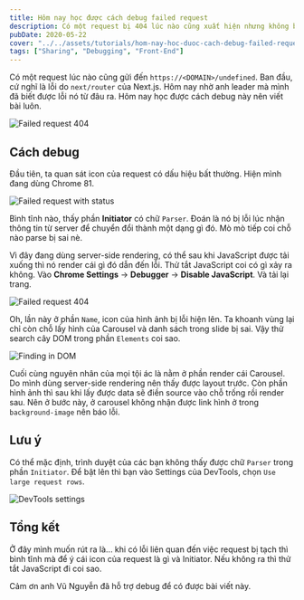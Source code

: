 ```yaml
---
title: Hôm nay học được cách debug failed request
description: Có một request bị 404 lúc nào cũng xuất hiện nhưng không biết từ đâu. Hôm nay đã xác định được nguyên nhân và viết lại để nhớ.
pubDate: 2020-05-22
cover: "../../assets/tutorials/hom-nay-hoc-duoc-cach-debug-failed-request/failed-request-404.png"
tags: ["Sharing", "Debugging", "Front-End"]
---
```


Có một request lúc nào cũng gửi đến `https://<DOMAIN>/undefined`. Ban đầu, cứ nghĩ là lỗi do `next/router` của Next.js. Hôm nay nhờ anh leader mà mình đã biết được lỗi nó từ đâu ra. Hôm nay học được cách debug này nên viết bài luôn.

![Failed request 404](../../assets/tutorials/hom-nay-hoc-duoc-cach-debug-failed-request/failed-request-404.png)

## Cách debug

Đầu tiên, ta quan sát icon của request có dấu hiệu bất thường. Hiện mình đang dùng Chrome 81.

![Failed request with status](../../assets/tutorials/hom-nay-hoc-duoc-cach-debug-failed-request/failed-request-with-status.png)

Bình tĩnh nào, thấy phần **Initiator** có chữ `Parser`. Đoán là nó bị lỗi lúc nhận thông tin từ server để chuyển đổi thành một dạng gì đó. Mò mò tiếp coi chỗ nào parse bị sai nè.

Vì đây đang dùng server-side rendering, có thể sau khi JavaScript được tải xuống thì nó render cái gì đó dẫn đến lỗi. Thử tắt JavaScript coi có gì xảy ra không. Vào **Chrome Settings** -> **Debugger** -> **Disable JavaScript**. Và tải lại trang.

![Failed request 404](../../assets/tutorials/hom-nay-hoc-duoc-cach-debug-failed-request/failed-request-404--new.png)

Oh, lần này ở phần `Name`, icon của hình ảnh bị lỗi hiện lên. Ta khoanh vùng lại chỉ còn chỗ lấy hình của Carousel và danh sách trong slide bị sai. Vậy thử search cây DOM trong phần `Elements` coi sao.

![Finding in DOM](../../assets/tutorials/hom-nay-hoc-duoc-cach-debug-failed-request/finding-in-dom.jpg)

Cuối cùng nguyên nhân của mọi tội ác là nằm ở phần render cái Carousel. Do mình dùng server-side rendering nên thấy được layout trước. Còn phần hình ảnh thì sau khi lấy được data sẽ điền source vào chỗ trống rồi render sau. Nên ở bước này, ở carousel không nhận được link hình ở trong `background-image` nên báo lỗi.

## Lưu ý

Có thể mặc định, trình duyệt của các bạn không thấy được chữ `Parser` trong phần `Initiator`. Để bật lên thì bạn vào Settings của DevTools, chọn `Use large request rows`.

![DevTools settings](../../assets/tutorials/hom-nay-hoc-duoc-cach-debug-failed-request/settings.png)

## Tổng kết

Ở đây mình muốn rút ra là... khi có lỗi liên quan đến việc request bị tạch thì bình tĩnh mà để ý cái icon của request là gì và Initiator. Nếu không ra thì thử tắt JavaScript đi coi sao.

Cảm ơn anh Vũ Nguyễn đã hỗ trợ debug để có được bài viết này.
